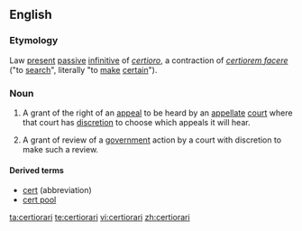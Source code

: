 ==English==
{{wikipedia}}

===Etymology===
Law {{etyl|la|en}} [[present]] [[passive]] [[infinitive]] of ''[[certioro]]'', a contraction of ''[[certiorem facere]]'' ("to [[search]]", literally "to [[make]] [[certain]]").

===Noun===
{{en-noun}}

# {{context|US|legal|lang=en}} A grant of the right of an [[appeal]] to be heard by an [[appellate]] [[court]] where that court has [[discretion]] to choose which appeals it will hear.
# {{context|British|legal|lang=en}} A grant of review of a [[government]] action by a court with discretion to make such a review.

====Derived terms====
* [[cert]] (abbreviation)
* [[cert pool]]

[[ta:certiorari]]
[[te:certiorari]]
[[vi:certiorari]]
[[zh:certiorari]]